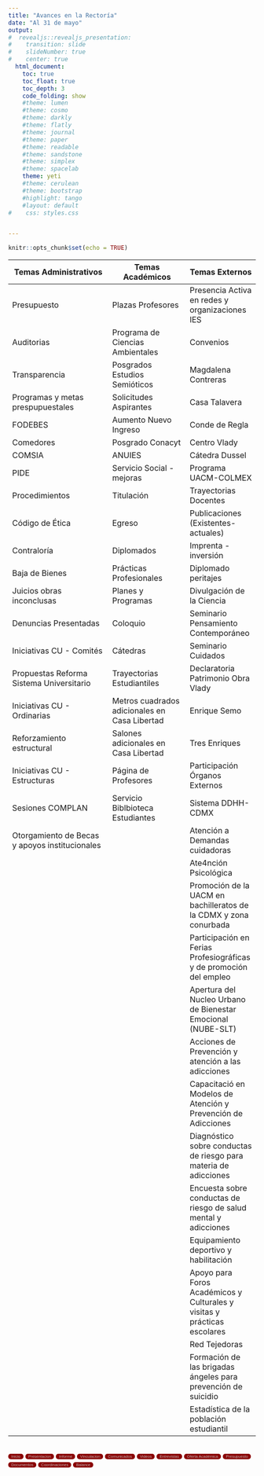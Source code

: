 ```yaml
---
title: "Avances en la Rectoría"
date: "Al 31 de mayo"
output:
#  revealjs::revealjs_presentation:
#    transition: slide
#    slideNumber: true
#    center: true
  html_document:
    toc: true
    toc_float: true
    toc_depth: 3
    code_folding: show
    #theme: lumen
    #theme: cosmo
    #theme: darkly
    #theme: flatly
    #theme: journal
    #theme: paper
    #theme: readable
    #theme: sandstone
    #theme: simplex
    #theme: spacelab
    theme: yeti
    #theme: cerulean
    #theme: bootstrap
    #highlight: tango
    #layout: default
#    css: styles.css


---
```


```r
knitr::opts_chunk$set(echo = TRUE)
```

| Temas Administrativos | Temas Académicos | Temas Externos |
|-----------------------|------------------|----------------|
| Presupuesto           | Plazas Profesores| Presencia Activa en redes y organizaciones IES |
| Auditorias            | Programa de Ciencias Ambientales | Convenios | 
| Transparencia | Posgrados Estudios Semióticos| Magdalena Contreras| 
| Programas y metas prespupuestales| Solicitudes Aspirantes | Casa Talavera | 
| FODEBES|Aumento Nuevo Ingreso | Conde de Regla| 
| Comedores| Posgrado Conacyt | Centro Vlady | 
| COMSIA| ANUIES | Cátedra Dussel| 
| PIDE| Servicio Social - mejoras | Programa UACM-COLMEX| 
| Procedimientos | Titulación | Trayectorias Docentes | 
| Código de Ética| Egreso |  Publicaciones (Existentes-actuales)| 
| Contraloría| Diplomados |Imprenta - inversión | 
| Baja de Bienes | Prácticas Profesionales | Diplomado peritajes  | 
| Juicios obras inconclusas| Planes y Programas | Divulgación de la Ciencia | 
| Denuncias Presentadas| Coloquio | Seminario Pensamiento Contemporáneo | 
| Iniciativas CU -  Comités| Cátedras | Seminario Cuidados | 
| Propuestas Reforma Sistema Universitario| Trayectorias Estudiantiles | Declaratoria Patrimonio Obra Vlady | 
| Iniciativas CU - Ordinarias | Metros cuadrados adicionales en Casa Libertad | Enrique Semo| 
| Reforzamiento estructural| Salones adicionales en Casa Libertad | Tres Enriques | 
| Iniciativas CU - Estructuras| Página de Profesores | Participación Órganos Externos| 
| Sesiones COMPLAN| Servicio Biblbioteca Estudiantes | Sistema DDHH-CDMX| 
| Otorgamiento de Becas y apoyos institucionales| | Atención a Demandas cuidadoras |
| | | Ate4nción Psicológica |
| | | Promoción de la UACM en bachilleratos de la CDMX y zona conurbada|
| | | Participación en Ferias Profesiográficas y de promoción del empleo|
| | | Apertura del Nucleo Urbano de Bienestar Emocional (NUBE-SLT)|
| | | Acciones de Prevención y atención a las adicciones|
| | | Capacitació en Modelos de Atención y Prevención de Adicciones|
| | | Diagnóstico sobre conductas de riesgo para materia de adicciones|
| | | Encuesta sobre conductas de riesgo de salud mental y adicciones |
| | | Equipamiento deportivo y habilitación|
| | | Apoyo para Foros Académicos y Culturales y visitas y prácticas escolares|
| | | Red Tejedoras|
| | | Formación de las brigadas ángeles para prevención de suicidio|
| | | Estadística de la población estudiantil|




<style>
.button-container {
  display: grid;
  grid-template-columns: repeat(1, 1fr); /* Organiza en 3 columnas */
  grid-gap: 5px; /* Espacio entre botones */
}

.button-container button {
  font-size: 8px;
  background-color:  #8B0000; /* Cambia el color de fondo de los botones a naranja */
  color: #C0C0C0; /* Cambia el color del texto de los botones a gris plateado */
  border: none;
  border-radius: 5px;
  cursor: pointer;
}

.button-container button:hover {
  background-color: #FF6347; /* Cambia el color de fondo al pasar el ratón sobre los botones */
}
</style>

<div class="button-container">
  <button onclick="location.href='index.html'">Inicio</button>
  <button onclick="location.href='Presentacion.html'">Presentacion</button>
  <button onclick="location.href='Informes.html'">Informe</button>
  <button onclick="location.href='Vinculacion.html'">Vinculacion</button>
  <button onclick="location.href='Comunicados.html'">Comunicados</button>
  <button onclick="location.href='Videos.html'">Videos</button>
  <button onclick="location.href='Entrevistas.html'">Entrevistas</button>
  <button onclick="location.href='OfertaAcademica.html'">Oferta Académica</button>
  <button onclick="location.href='Presupuesto.html'">Presupuesto</button>
  <button onclick="location.href='Documentos.html'">Documentos</button>
  <button onclick="location.href='Coordinaciones.html'">Coordinaciones</button>
  <button onclick="location.href='Balance.html'">Balance</button>
</div>
